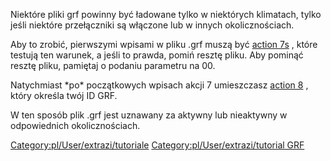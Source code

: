 {{pl/Development/NewGRF/inne strony|en=www.tt-wiki.net/wiki/Selective_GRF_Loading|pl=pl/Development/NewGRF/NFO Tutorial/Selective GRF Loading}}{{en/-}}
<!--{{NFOTutorial}}-->{{pl/Development/NewGRF/NFO Tutorial/Navigation}}

Niektóre pliki grf powinny być ładowane tylko w niektórych klimatach, tylko jeśli niektóre przełączniki są włączone lub w innych okolicznościach.

Aby to zrobić, pierwszymi wpisami w pliku .grf muszą być [[pl/Development/NewGRF/NFO Specs/Action7|action 7s]] , które testują ten warunek, a jeśli to prawda, pomiń resztę pliku. Aby pominąć resztę pliku, pamiętaj o podaniu parametru <num-sprites> na 00.

Natychmiast *po* początkowych wpisach akcji 7 umieszczasz [[pl/Development/NewGRF/NFO Specs/Action8|action 8]] , który określa twój ID GRF.

W ten sposób plik .grf jest uznawany za aktywny lub nieaktywny w odpowiednich okolicznościach.
<!--[[Category:Tutorials]][[Category:GRF Tutorial]]kategoria nie istnieje w oryginale -->[[Category:pl/User/extrazi/tutoriale]][[Category:pl/User/extrazi/tutorial GRF]]